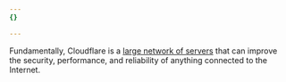 ```yaml
---
{}

---
```


Fundamentally, Cloudflare is a [large network of servers](/fundamentals/concepts/what-is-cloudflare/) that can improve the security, performance, and reliability of anything connected to the Internet.
